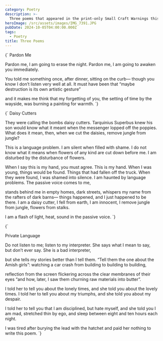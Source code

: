 ```yaml
---
category: Poetry
description: >-
  Three poems that appeared in the print-only Small Craft Warnings this spring.
heroImage: /src/assets/images/IMG_7391.JPG
pubDate: 2024-10-05T04:00:00.000Z
tags:
  - Poetry
title: Three Poems
---
```


<div style={{ whiteSpace: 'pre-wrap', marginBottom: '1.5em', fontFamily: 'Georgia, serif', fontSize: '1.1rem', lineHeight: '1.6' }}>
{`
Pardon Me

Pardon me, I am going to erase
the night. Pardon me, I am going
to awaken you immediately.

You told me something once,
after dinner, sitting on the curb—
though you know I don’t listen
very well at all. It must have been
that “maybe destruction
is its own artistic gesture”

and it makes me think
that my forgetting of you,
the setting of time by the wayside,
was burning a painting for warmth.
`}

</div>

<div style={{ whiteSpace: 'pre-wrap', marginBottom: '1.5em', fontFamily: 'Georgia, serif', fontSize: '1.1rem', lineHeight: '1.6' }}>
{`
Daisy Cutters

They were calling the bombs daisy cutters.
Tarquinius Superbus knew his son would know
what it meant when the messenger lopped off
the poppies. What does it mean, then, when
we cut the daisies, remove jungle from jungle?

This is a language problem. I am silent when filled
with shame. I do not know what it means
when flowers of any kind are cut down before me.
I am disturbed by the disturbance of flowers.

When I say this is my hand, you must agree. This is
my hand. When I was young, things would be found.
Things that had fallen off the truck. When they were
found, I was shamed into silence. I am haunted by
language problems. The passive voice comes to me,

stands behind me in empty homes, dark streets,
whispers my name from the rafters of dark barns—
things happened, and I just happened to be there.
I am a daisy cutter, I fell from earth, I am innocent,
I remove jungle from jungle, flowers from stalks.

I am a flash of light, heat, sound in the passive voice.
`}

</div>

<div style={{ whiteSpace: 'pre-wrap', marginBottom: '1.5em', fontFamily: 'Georgia, serif', fontSize: '1.1rem', lineHeight: '1.6' }}>
{`

Private Language

Do not listen to me; listen
to my interpreter. She says
what I mean to say, but don’t
ever say. She is a bad interpreter,

but she tells my stories better than
I tell them. “Tell them the one about
the Amish girls”: watching a car crash
from building to building to building,

reflection from the screen flickering
across the clear membranes of their eyes
“and how, later, I saw them churning
raw materials into butter”.

I told her to tell you about the lonely times,
and she told you about the lovely times.
I told her to tell you about my triumphs,
and she told you about my despair.

I told her to tell you that I am disciplined,
but hate myself, and she told you I am mad,
stretched thin by ego, and sleep between
eight and ten hours each night.

I was tired after burying the lead with the hatchet
and paid her nothing to write this poem.
`}

</div>
